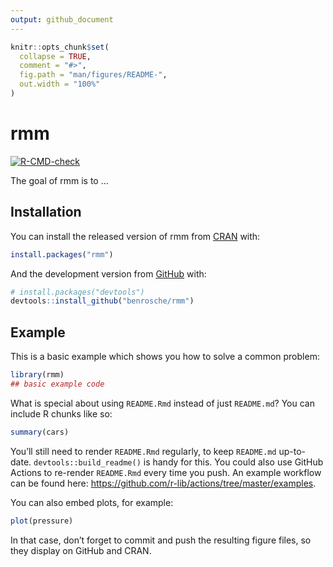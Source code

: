 ```yaml
---
output: github_document
---
```


<!-- README.md is generated from README.Rmd. Please edit that file -->

```r
knitr::opts_chunk$set(
  collapse = TRUE,
  comment = "#>",
  fig.path = "man/figures/README-",
  out.width = "100%"
)
```

# rmm

<!-- badges: start -->
[![R-CMD-check](https://github.com/benrosche/rmm/workflows/R-CMD-check/badge.svg)](https://github.com/benrosche/rmm/actions)
<!-- badges: end -->

The goal of rmm is to ...

## Installation

You can install the released version of rmm from [CRAN](https://CRAN.R-project.org) with:

``` r
install.packages("rmm")
```

And the development version from [GitHub](https://github.com/) with:

``` r
# install.packages("devtools")
devtools::install_github("benrosche/rmm")
```
## Example

This is a basic example which shows you how to solve a common problem:

```r
library(rmm)
## basic example code
```

What is special about using `README.Rmd` instead of just `README.md`? You can include R chunks like so:

```r
summary(cars)
```

You'll still need to render `README.Rmd` regularly, to keep `README.md` up-to-date. `devtools::build_readme()` is handy for this. You could also use GitHub Actions to re-render `README.Rmd` every time you push. An example workflow can be found here: <https://github.com/r-lib/actions/tree/master/examples>.

You can also embed plots, for example:

```r
plot(pressure)
```

In that case, don't forget to commit and push the resulting figure files, so they display on GitHub and CRAN.
